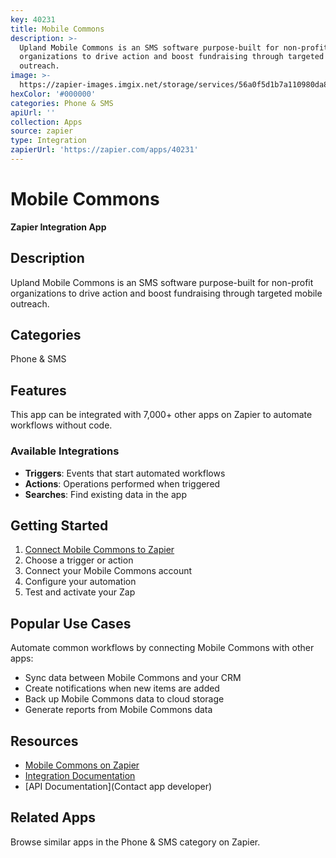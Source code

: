 ```yaml
---
key: 40231
title: Mobile Commons
description: >-
  Upland Mobile Commons is an SMS software purpose-built for non-profit
  organizations to drive action and boost fundraising through targeted mobile
  outreach.
image: >-
  https://zapier-images.imgix.net/storage/services/56a0f5d1b7a110980da8f7d52b834c00.png?auto=format%2Ccompress&ixlib=python-3.0.0&q=50
hexColor: '#000000'
categories: Phone & SMS
apiUrl: ''
collection: Apps
source: zapier
type: Integration
zapierUrl: 'https://zapier.com/apps/40231'
---
```

# Mobile Commons

**Zapier Integration App**

## Description

Upland Mobile Commons is an SMS software purpose-built for non-profit organizations to drive action and boost fundraising through targeted mobile outreach.

## Categories

Phone & SMS

## Features

This app can be integrated with 7,000+ other apps on Zapier to automate workflows without code.

### Available Integrations

- **Triggers**: Events that start automated workflows
- **Actions**: Operations performed when triggered
- **Searches**: Find existing data in the app

## Getting Started

1. [Connect Mobile Commons to Zapier](https://zapier.com/apps/40231)
2. Choose a trigger or action
3. Connect your Mobile Commons account
4. Configure your automation
5. Test and activate your Zap

## Popular Use Cases

Automate common workflows by connecting Mobile Commons with other apps:

- Sync data between Mobile Commons and your CRM
- Create notifications when new items are added
- Back up Mobile Commons data to cloud storage
- Generate reports from Mobile Commons data

## Resources

- [Mobile Commons on Zapier](https://zapier.com/apps/40231)
- [Integration Documentation](https://zapier.com/apps/40231/integrations)
- [API Documentation](Contact app developer)

## Related Apps

Browse similar apps in the Phone & SMS category on Zapier.

